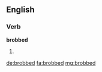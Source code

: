 ==English==

===Verb===
'''brobbed'''

# {{en-past of|brob}}

[[de:brobbed]]
[[fa:brobbed]]
[[mg:brobbed]]